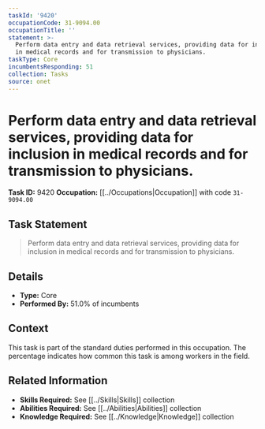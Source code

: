 ```yaml
---
taskId: '9420'
occupationCode: 31-9094.00
occupationTitle: ''
statement: >-
  Perform data entry and data retrieval services, providing data for inclusion
  in medical records and for transmission to physicians.
taskType: Core
incumbentsResponding: 51
collection: Tasks
source: onet
---
```

# Perform data entry and data retrieval services, providing data for inclusion in medical records and for transmission to physicians.

**Task ID:** 9420
**Occupation:** [[../Occupations|Occupation]] with code `31-9094.00`

## Task Statement

> Perform data entry and data retrieval services, providing data for inclusion in medical records and for transmission to physicians.

## Details

- **Type:** Core
- **Performed By:** 51.0% of incumbents

## Context

This task is part of the standard duties performed in this occupation. The percentage indicates how common this task is among workers in the field.

## Related Information

- **Skills Required:** See [[../Skills|Skills]] collection
- **Abilities Required:** See [[../Abilities|Abilities]] collection
- **Knowledge Required:** See [[../Knowledge|Knowledge]] collection
